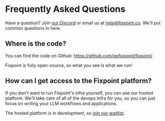 # Frequently Asked Questions

Have a question? Join [our Discord](https://discord.gg/tdRmQQXAhY) or email us
at help@fixpoint.co. We'll put common questions in here.

## Where is the code?

You can find the code on Github: https://github.com/gofixpoint/fixpoint/

Fixpoint is fully open-source, so what you see is what we run!


## How can I get access to the Fixpoint platform?

If you don't want to run Fixpoint's infra yourself, you can use our hosted
platform. We'll take care of all of the devops infra for you, so you can just
focus on writing your LLM workflows and applications.

The hosted platform is in development, so
[join our waitlist](https://fixpoint.co/waitlist).
